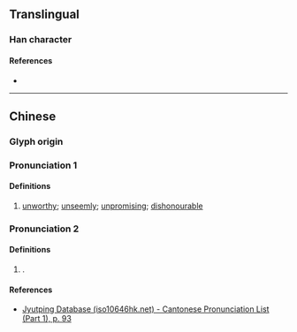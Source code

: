 {{character info}}
==Translingual==

===Han character===
{{Han char|rn=38|rad=女|as=07|sn=10|four=|canj=VMFR|ids=⿰女否}}

====References====
* {{Han ref|kx=0262.270|dkj=06315|dj=0529.250|hdz=21050.110|uh=5A1D|ud=23069}}

----

==Chinese==
{{zh-forms}}

===Glyph origin===
{{Han etym}}

===Pronunciation 1===
{{zh-pron
|m=pōu
|c=pau1
|mc=y
|oc=y
|cat=
}}

====Definitions====
{{zh-hanzi}}

# [[unworthy]]; [[unseemly]]; [[unpromising]]; [[dishonourable]] <!---不肖也。見《說文解字．女部》。--->

===Pronunciation 2===
{{zh-pron
|m=bǐ
|cat=
}}

====Definitions====
{{zh-hanzi}}

# {{surname|zh}}. <!---姓。見《玉篇．女部》。--->

====References====
* [http://www.iso10646hk.net/jp/document/download.jsp Jyutping Database (iso10646hk.net) - Cantonese Pronunciation List (Part 1), p. 93]